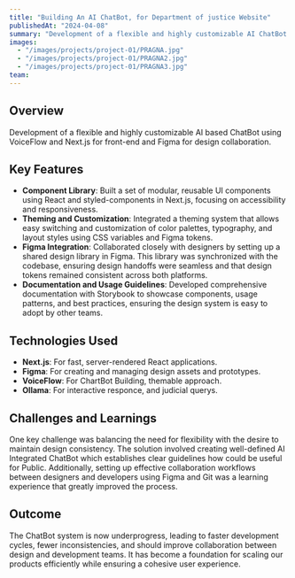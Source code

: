 ```yaml
---
title: "Building An AI ChatBot, for Department of justice Website"
publishedAt: "2024-04-08"
summary: "Development of a flexible and highly customizable AI ChatBot using VoiceFlow and Next.js for front-end and Figma for design collaboration."
images:
  - "/images/projects/project-01/PRAGNA.jpg"
  - "/images/projects/project-01/PRAGNA2.jpg"
  - "/images/projects/project-01/PRAGNA3.jpg"
team:
---
```


## Overview

Development of a flexible and highly customizable AI based ChatBot using VoiceFlow and Next.js for front-end and Figma for design collaboration.

## Key Features

- **Component Library**: Built a set of modular, reusable UI components using React and styled-components in Next.js, focusing on accessibility and responsiveness.
- **Theming and Customization**: Integrated a theming system that allows easy switching and customization of color palettes, typography, and layout styles using CSS variables and Figma tokens.
- **Figma Integration**: Collaborated closely with designers by setting up a shared design library in Figma. This library was synchronized with the codebase, ensuring design handoffs were seamless and that design tokens remained consistent across both platforms.
- **Documentation and Usage Guidelines**: Developed comprehensive documentation with Storybook to showcase components, usage patterns, and best practices, ensuring the design system is easy to adopt by other teams.

## Technologies Used

- **Next.js**: For fast, server-rendered React applications.
- **Figma**: For creating and managing design assets and prototypes.
- **VoiceFlow**: For ChartBot Building, themable approach.
- **Ollama**: For interactive responce, and judicial querys.

## Challenges and Learnings

One key challenge was balancing the need for flexibility with the desire to maintain design consistency. The solution involved creating well-defined AI Integrated ChatBot which establishes clear guidelines how could be useful for Public. Additionally, setting up effective collaboration workflows between designers and developers using Figma and Git was a learning experience that greatly improved the process.

## Outcome

The ChatBot system is now underprogress, leading to faster development cycles, fewer inconsistencies, and should improve collaboration between design and development teams. It has become a foundation for scaling our products efficiently while ensuring a cohesive user experience.